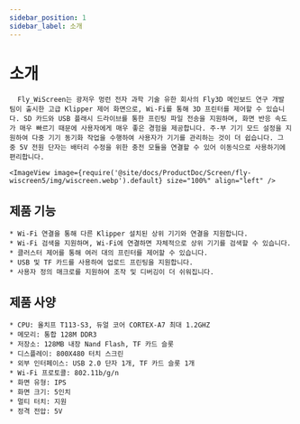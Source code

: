```yaml
---
sidebar_position: 1
sidebar_label: 소개
---
```


# 소개

      Fly_WiScreen는 광저우 멍런 전자 과학 기술 유한 회사의 Fly3D 메인보드 연구 개발 팀이 출시한 고급 Klipper 제어 화면으로, Wi-Fi를 통해 3D 프린터를 제어할 수 있습니다. SD 카드와 USB 플래시 드라이브를 통한 프린팅 파일 전송을 지원하며, 화면 반응 속도가 매우 빠르기 때문에 사용자에게 매우 좋은 경험을 제공합니다. 주-부 기기 모드 설정을 지원하여 다중 기기 동기화 작업을 수행하여 사용자가 기기를 관리하는 것이 더 쉽습니다. 그 중 5V 전원 단자는 배터리 수정을 위한 충전 모듈을 연결할 수 있어 이동식으로 사용하기에 편리합니다.
        
    <ImageView image={require('@site/docs/ProductDoc/Screen/fly-wiscreen5/img/wiscreen.webp').default} size="100%" align="left" />

## 제품 기능

    * Wi-Fi 연결을 통해 다른 Klipper 설치된 상위 기기와 연결을 지원합니다.
    * Wi-Fi 검색을 지원하며, Wi-Fi에 연결하면 자체적으로 상위 기기를 검색할 수 있습니다.
    * 클러스터 제어를 통해 여러 대의 프린터를 제어할 수 있습니다.
    * USB 및 TF 카드를 사용하여 업로드 프린팅을 지원합니다.
    * 사용자 정의 매크로를 지원하여 조작 및 디버깅이 더 쉬워집니다.

## 제품 사양

    * CPU: 올치프 T113-S3, 듀얼 코어 CORTEX-A7 최대 1.2GHZ
    * 메모리: 통합 128M DDR3
    * 저장소: 128MB 내장 Nand Flash, TF 카드 슬롯
    * 디스플레이: 800X480 터치 스크린
    * 외부 인터페이스: USB 2.0 단자 1개, TF 카드 슬롯 1개
    * Wi-Fi 프로토콜: 802.11b/g/n
    * 화면 유형: IPS
    * 화면 크기: 5인치
    * 멀티 터치: 지원
    * 정격 전압: 5V